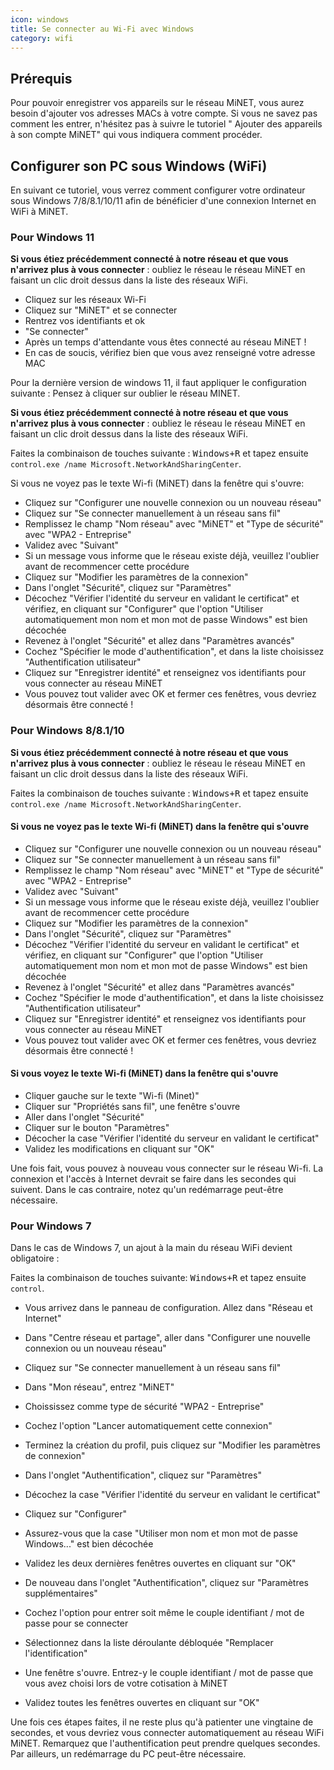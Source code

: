 ```yaml
---
icon: windows
title: Se connecter au Wi-Fi avec Windows
category: wifi
---
```


## Prérequis

Pour pouvoir enregistrer vos appareils sur le réseau MiNET, vous aurez besoin d'ajouter vos adresses MACs à votre compte. Si vous ne savez pas comment les entrer, n'hésitez pas à suivre le tutoriel " Ajouter des appareils à son compte MiNET" qui vous indiquera comment procéder.

## Configurer son PC sous Windows (WiFi)

En suivant ce tutoriel, vous verrez comment configurer votre ordinateur sous Windows 7/8/8.1/10/11 afin de bénéficier d'une connexion Internet en WiFi à MiNET.

### Pour Windows 11

**Si vous étiez précédemment connecté à notre réseau et que vous n'arrivez plus à vous connecter** : oubliez le réseau le réseau MiNET en faisant un clic droit dessus dans la liste des réseaux WiFi.

- Cliquez sur les réseaux Wi-Fi
- Cliquez sur "MiNET" et se connecter
- Rentrez vos identifiants et ok
- "Se connecter"
- Après un temps d'attendante vous êtes connecté au réseau MiNET !
- En cas de soucis, vérifiez bien que vous avez renseigné votre adresse MAC


Pour la dernière version de windows 11, il faut appliquer le configuration suivante :
Pensez à cliquer sur oublier le réseau MINET.

**Si vous étiez précédemment connecté à notre réseau et que vous n'arrivez plus à vous connecter** : oubliez le réseau le réseau MiNET en faisant un clic droit dessus dans la liste des réseaux WiFi.

Faites la combinaison de touches suivante : <KBD>Windows+R</KBD> et tapez ensuite `control.exe /name Microsoft.NetworkAndSharingCenter`.

Si vous ne voyez pas le texte Wi-fi (MiNET) dans la fenêtre qui s'ouvre:

- Cliquez sur "Configurer une nouvelle connexion ou un nouveau réseau"
- Cliquez sur "Se connecter manuellement à un réseau sans fil"
- Remplissez le champ "Nom réseau" avec "MiNET" et "Type de sécurité" avec "WPA2 - Entreprise"
- Validez avec "Suivant"
- Si un message vous informe que le réseau existe déjà, veuillez l'oublier avant de recommencer cette procédure
- Cliquez sur "Modifier les paramètres de la connexion"
- Dans l'onglet "Sécurité", cliquez sur "Paramètres"
- Décochez "Vérifier l'identité du serveur en validant le certificat" et vérifiez, en cliquant sur "Configurer" que l'option "Utiliser automatiquement mon nom et mon mot de passe Windows" est bien décochée
- Revenez à l'onglet "Sécurité" et allez dans "Paramètres avancés"
- Cochez "Spécifier le mode d'authentification", et dans la liste choisissez "Authentification utilisateur"
- Cliquez sur "Enregistrer identité" et renseignez vos identifiants pour vous connecter au réseau MiNET
- Vous pouvez tout valider avec OK et fermer ces fenêtres, vous devriez désormais être connecté !



### Pour Windows 8/8.1/10

**Si vous étiez précédemment connecté à notre réseau et que vous n'arrivez plus à vous connecter** : oubliez le réseau le réseau MiNET en faisant un clic droit dessus dans la liste des réseaux WiFi.

Faites la combinaison de touches suivante : <KBD>Windows+R</KBD> et tapez ensuite `control.exe /name Microsoft.NetworkAndSharingCenter`.

#### Si vous ne voyez pas le texte Wi-fi (MiNET) dans la fenêtre qui s'ouvre
- Cliquez sur "Configurer une nouvelle connexion ou un nouveau réseau"
- Cliquez sur "Se connecter manuellement à un réseau sans fil"
- Remplissez le champ "Nom réseau" avec "MiNET" et "Type de sécurité" avec "WPA2 - Entreprise"
- Validez avec "Suivant"
- Si un message vous informe que le réseau existe déjà, veuillez l'oublier avant de recommencer cette procédure
- Cliquez sur "Modifier les paramètres de la connexion"
- Dans l'onglet "Sécurité", cliquez sur "Paramètres"
- Décochez "Vérifier l'identité du serveur en validant le certificat" et vérifiez, en cliquant sur "Configurer" que l'option "Utiliser automatiquement mon nom et mon mot de passe Windows" est bien décochée
- Revenez à l'onglet "Sécurité" et allez dans "Paramètres avancés"
- Cochez "Spécifier le mode d'authentification", et dans la liste choisissez "Authentification utilisateur"
- Cliquez sur "Enregistrer identité" et renseignez vos identifiants pour vous connecter au réseau MiNET
- Vous pouvez tout valider avec OK et fermer ces fenêtres, vous devriez désormais être connecté !

#### Si vous voyez le texte Wi-fi (MiNET) dans la fenêtre qui s'ouvre
- Cliquer gauche sur le texte "Wi-fi (Minet)"
- Cliquer sur "Propriétés sans fil", une fenêtre s'ouvre
- Aller dans l'onglet "Sécurité"
- Cliquer sur le bouton "Paramètres"
- Décocher la case "Vérifier l'identité du serveur en validant le certificat"
- Validez les modifications en cliquant sur "OK"

Une fois fait, vous pouvez à nouveau vous connecter sur le réseau Wi-fi. La connexion et l'accès à Internet devrait se faire dans les secondes qui suivent. Dans le cas contraire, notez qu'un redémarrage peut-être nécessaire.


### Pour Windows 7

Dans le cas de Windows 7, un ajout à la main du réseau WiFi devient obligatoire :

Faites la combinaison de touches suivante: <KBD>Windows+R</KBD> et tapez ensuite `control`.

- Vous arrivez dans le panneau de configuration. Allez dans "Réseau et Internet"
- Dans "Centre réseau et partage", aller dans "Configurer une nouvelle connexion ou un nouveau réseau"
- Cliquez sur "Se connecter manuellement à un réseau sans fil"
- Dans "Mon réseau", entrez "MiNET"
- Choississez comme type de sécurité "WPA2 - Entreprise"
- Cochez l'option "Lancer automatiquement cette connexion"
- Terminez la création du profil, puis cliquez sur "Modifier les paramètres de connexion"

- Dans l'onglet "Authentification", cliquez sur "Paramètres"
- Décochez la case "Vérifier l'identité du serveur en validant le certificat"
- Cliquez sur "Configurer"
- Assurez-vous que la case "Utiliser mon nom et mon mot de passe Windows..." est bien décochée
- Validez les deux dernières fenêtres ouvertes en cliquant sur "OK"

- De nouveau dans l'onglet "Authentification", cliquez sur "Paramètres supplémentaires"
- Cochez l'option pour entrer soit même le couple identifiant / mot de passe pour se connecter
- Sélectionnez dans la liste déroulante débloquée "Remplacer l'identification"
- Une fenêtre s'ouvre. Entrez-y le couple identifiant / mot de passe que vous avez choisi lors de votre cotisation à MiNET
- Validez toutes les fenêtres ouvertes en cliquant sur "OK"

Une fois ces étapes faites, il ne reste plus qu'à patienter une vingtaine de secondes, et vous devriez vous connecter automatiquement au réseau WiFi MiNET. Remarquez que l'authentification peut prendre quelques secondes. Par ailleurs, un redémarrage du PC peut-être nécessaire.